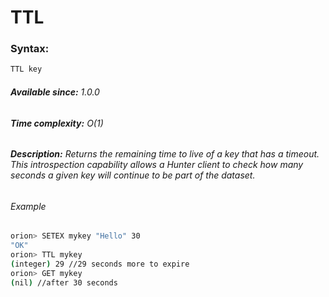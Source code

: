 

# TTL

### Syntax:

```bash
TTL key
```

###### **Available since:** 1.0.0
###### **Time complexity:** O(1)

###### **Description:** Returns the remaining time to live of a key that has a timeout. This introspection capability allows a Hunter client to check how many seconds a given key will continue to be part of the dataset.

###### Example

```bash
orion> SETEX mykey "Hello" 30
"OK"
orion> TTL mykey
(integer) 29 //29 seconds more to expire
orion> GET mykey 
(nil) //after 30 seconds
```
